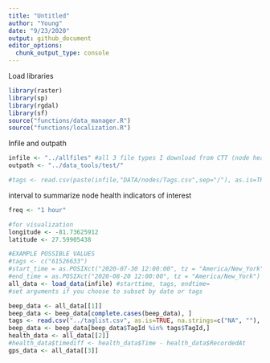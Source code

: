 ```yaml
---
title: "Untitled"
author: "Young"
date: "9/23/2020"
output: github_document
editor_options: 
  chunk_output_type: console
---
```


Load libraries
```r
library(raster)
library(sp)
library(rgdal)
library(sf)
source("functions/data_manager.R")
source("functions/localization.R")
```

Infile and outpath
```r
infile <- "../allfiles" #all 3 file types I download from CTT (node health, beep, gps)
outpath <- "../data_tools/test/"

#tags <- read.csv(paste(infile,"DATA/nodes/Tags.csv",sep="/"), as.is=TRUE, na.strings=c("NA", "")) #uppercase node letters
```

interval to summarize node health indicators of interest
```r
freq <- "1 hour"

#for visualization
longitude <- -81.73625912
latitude <- 27.59905438
```

```r
#EXAMPLE POSSIBLE VALUES
#tags <- c("61526633")
#start_time = as.POSIXct("2020-07-30 12:00:00", tz = "America/New_York")
#end_time = as.POSIXct("2020-08-20 12:00:00", tz = "America/New_York")
all_data <- load_data(infile) #starttime, tags, endtime=
#set arguments if you choose to subset by date or tags

beep_data <- all_data[[1]]
beep_data <- beep_data[complete.cases(beep_data), ]
tags <- read.csv("../taglist.csv", as.is=TRUE, na.strings=c("NA", ""), header=TRUE, skipNul = TRUE, colClasses=c("TagId"="character"))
beep_data <- beep_data[beep_data$TagId %in% tags$TagId,]
health_data <- all_data[[2]]
#health_data$timediff <- health_data$Time - health_data$RecordedAt
gps_data <- all_data[[3]]
```







